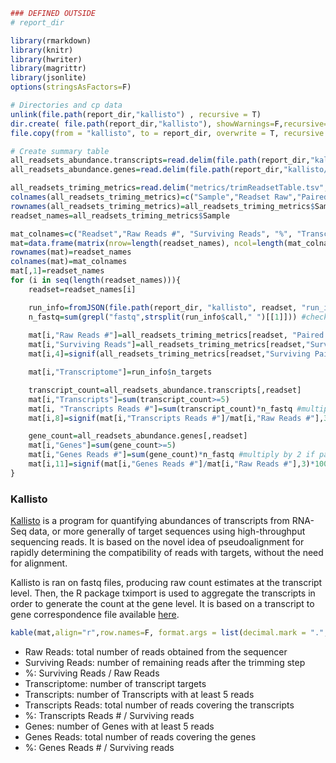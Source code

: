 ```r

### DEFINED OUTSIDE
# report_dir

library(rmarkdown)
library(knitr)
library(hwriter)
library(magrittr)
library(jsonlite)
options(stringsAsFactors=F)

# Directories and cp data
unlink(file.path(report_dir,"kallisto") , recursive = T)
dir.create( file.path(report_dir,"kallisto"), showWarnings=F,recursive=T)
file.copy(from = "kallisto", to = report_dir, overwrite = T, recursive = T)

# Create summary table
all_readsets_abundance.transcripts=read.delim(file.path(report_dir,"kallisto/All_readsets/all_readsets.abundance_transcripts.csv"), as.is=T, check.names = FALSE) #to allow the use of dash in sample names
all_readsets_abundance.genes=read.delim(file.path(report_dir,"kallisto/All_readsets/all_readsets.abundance_genes.csv"), as.is=T, check.names = FALSE)

all_readsets_triming_metrics=read.delim("metrics/trimReadsetTable.tsv", as.is=T)
colnames(all_readsets_triming_metrics)=c("Sample","Readset Raw","Paired Reads #","Surviving Paired Reads #","Surviving Paired Reads %")
rownames(all_readsets_triming_metrics)=all_readsets_triming_metrics$Sample
readset_names=all_readsets_triming_metrics$Sample

mat_colnames=c("Readset","Raw Reads #", "Surviving Reads", "%", "Transcriptome", "Transcripts", "Transcripts Reads #","%", "Genes", "Genes Reads #","%")
mat=data.frame(matrix(nrow=length(readset_names), ncol=length(mat_colnames)))
rownames(mat)=readset_names
colnames(mat)=mat_colnames
mat[,1]=readset_names
for (i in seq(length(readset_names))){
    readset=readset_names[i]

    run_info=fromJSON(file.path(report_dir, "kallisto", readset, "run_info.json"))
    n_fastq=sum(grepl("fastq",strsplit(run_info$call," ")[[1]])) #check if paired or single
    
    mat[i,"Raw Reads #"]=all_readsets_triming_metrics[readset, "Paired Reads #"]*n_fastq #multiply by 2 if paired
    mat[i,"Surviving Reads"]=all_readsets_triming_metrics[readset,"Surviving Paired Reads #"]*n_fastq #multiply by 2 if paired
    mat[i,4]=signif(all_readsets_triming_metrics[readset,"Surviving Paired Reads %"],3)

    mat[i,"Transcriptome"]=run_info$n_targets

    transcript_count=all_readsets_abundance.transcripts[,readset]
    mat[i,"Transcripts"]=sum(transcript_count>=5)
    mat[i, "Transcripts Reads #"]=sum(transcript_count)*n_fastq #multiply by 2 if paired
    mat[i,8]=signif(mat[i,"Transcripts Reads #"]/mat[i,"Raw Reads #"],3)*100

    gene_count=all_readsets_abundance.genes[,readset]
    mat[i,"Genes"]=sum(gene_count>=5)
    mat[i,"Genes Reads #"]=sum(gene_count)*n_fastq #multiply by 2 if paired
    mat[i,11]=signif(mat[i,"Genes Reads #"]/mat[i,"Raw Reads #"],3)*100
}

```

### Kallisto

[Kallisto](https://pachterlab.github.io/kallisto/about) is a program for quantifying abundances of transcripts from RNA-Seq data, or more generally of target sequences using high-throughput sequencing reads. It is based on the novel idea of pseudoalignment for rapidly determining the compatibility of reads with targets, without the need for alignment.

Kallisto is ran on fastq files, producing raw count estimates at the transcript level. Then, the R package tximport is used to aggregate the transcripts in order to generate the count at the gene level. It is based on a transcript to gene correspondence file available [here](Mus_musculus.GRCm38.Ensembl83.tx2gene).


```r
kable(mat,align="r",row.names=F, format.args = list(decimal.mark = ".", big.mark = ","))

```


* Raw Reads: total number of reads obtained from the sequencer
* Surviving Reads: number of remaining reads after the trimming step
* %: Surviving Reads / Raw Reads
* Transcriptome: number of transcript targets
* Transcripts: number of Transcripts with at least 5 reads
* Transcripts Reads: total number of reads covering the transcripts
* %: Transcripts Reads # / Surviving reads
* Genes: number of Genes with at least 5 reads
* Genes Reads: total number of reads covering the genes
* %: Genes Reads # / Surviving reads


